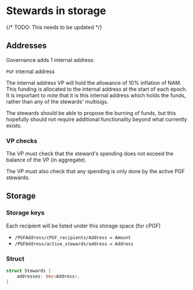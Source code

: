 # Stewards in storage

{/* TODO: This needs to be updated */}

## Addresses
Governance adds 1 internal address:

`PGF` internal address

The internal address VP will hold the allowance of 10% inflation of NAM. This funding is allocated to the internal address at the start of each epoch. It is important to note that it is this internal address which holds the funds, rather than any of the stewards' multisigs.

The stewards should be able to propose the burning of funds, but this hopefully should not require additional functionality beyond what currently exists.

### VP checks

The VP must check that the steward's spending does not exceed the balance of the VP (in aggregate).

The VP must also check that any spending is only done by the active PGF stewards.

## Storage

### Storage keys

Each recipient will be listed under this storage space (for cPGF)
- `/PGFAddress/cPGF_recipients/Address = Amount`
- `/PGFAddress/active_stewards/address = Address`
### Struct

```rust
struct Stewards {
    addresses: Vec<Address>,
}
```